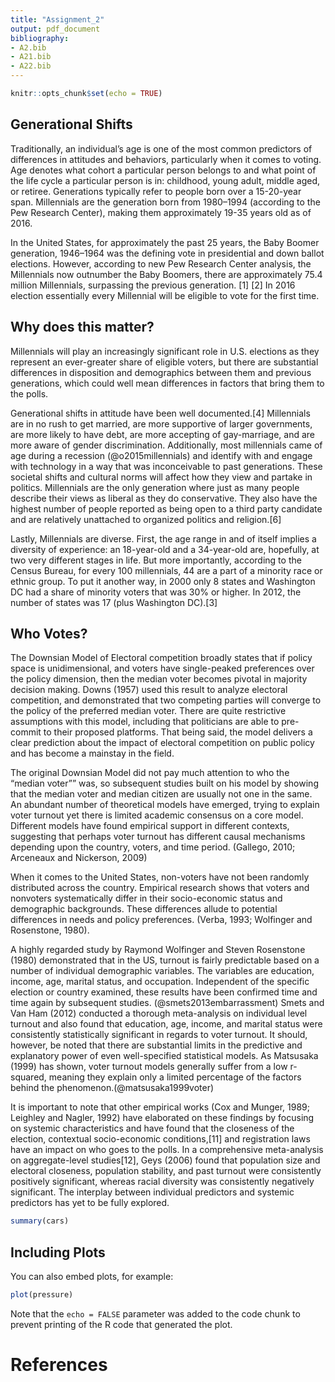 ```yaml
---
title: "Assignment_2"
output: pdf_document
bibliography: 
- A2.bib
- A21.bib
- A22.bib
---
```


```r
knitr::opts_chunk$set(echo = TRUE)
```

## Generational Shifts  
 
Traditionally, an individual’s age is one of the most common predictors of differences in attitudes and behaviors, particularly when it comes to voting. Age denotes what cohort a particular person belongs to and what point of the life cycle a particular person is in: childhood, young adult, middle aged, or retiree. Generations typically refer to people born over a 15-20-year span. Millennials are the generation born from 1980–1994 (according to the Pew Research Center), making them approximately 19-35 years old as of 2016.
 
In the United States, for approximately the past 25 years, the Baby Boomer generation, 1946–1964 was the defining vote in presidential and down ballot elections. However, according to new Pew Research Center analysis, the Millennials now outnumber the Baby Boomers, there are approximately 75.4 million Millennials, surpassing the previous generation. [1] [2] In 2016 election essentially every Millennial will be eligible to vote for the first time. 
 
## Why does this matter?
 
Millennials will play an increasingly significant role in U.S. elections as they represent an ever-greater share of eligible voters, but there are substantial differences in disposition and demographics between them and previous generations, which could well mean differences in factors that bring them to the polls. 
 
Generational shifts in attitude have been well documented.[4] Millennials are in no rush to get married, are more supportive of larger governments, are more likely to have debt, are more accepting of gay-marriage, and are more aware of gender discrimination. Additionally, most millennials came of age during a recession (@o2015millennials) and identify with and engage with technology in a way that was inconceivable to past generations. These societal shifts and cultural norms will affect how they view and partake in politics. Millennials are the only generation where just as many people describe their views as liberal as they do conservative. They also have the highest number of people reported as being open to a third party candidate and are relatively unattached to organized politics and religion.[6] 

Lastly, Millennials are diverse. First, the age range in and of itself implies a diversity of experience: an 18-year-old and a 34-year-old are, hopefully, at two very different stages in life. But more importantly, according to the Census Bureau, for every 100 millennials, 44 are a part of a minority race or ethnic group.  To put it another way, in 2000 only 8 states and Washington DC had a share of minority voters that was 30% or higher. In 2012, the number of states was 17 (plus Washington DC).[3]

## Who Votes?

The Downsian Model of Electoral competition broadly states that if policy space is unidimensional, and voters have single-peaked preferences over the policy dimension, then the median voter becomes pivotal in majority decision making. Downs (1957) used this result to analyze electoral competition, and demonstrated that two competing parties will converge to the policy of the preferred median voter. There are quite restrictive assumptions with this model, including that politicians are able to pre-commit to their proposed platforms. That being said, the model delivers a clear prediction about the impact of electoral competition on public policy and has become a mainstay in the field. 

The original Downsian Model did not pay much attention to who the "median voter"" was, so subsequent studies built on his model by showing that the median voter and median citizen are usually not one in the same. An abundant number of theoretical models have emerged, trying to explain voter turnout yet there is limited academic consensus on a core model. Different models have found empirical support in different contexts, suggesting that perhaps voter turnout has different causal mechanisms depending upon the country, voters, and time period. (Gallego, 2010; Arceneaux and Nickerson, 2009)

When it comes to the United States, non-voters have not been randomly distributed across the country. Empirical research shows that voters and nonvoters systematically differ in their socio-economic status and demographic backgrounds. These differences allude to potential differences in needs and policy preferences. (Verba, 1993; Wolfinger and Rosenstone, 1980).

A highly regarded study by Raymond Wolfinger and Steven Rosenstone (1980) demonstrated that in the US, turnout is fairly predictable based on a number of individual demographic variables. The variables are education, income, age, marital status, and occupation. Independent of the specific election or country examined, these results have been confirmed time and time again by subsequent studies. (@smets2013embarrassment) Smets and Van Ham (2012) conducted a thorough meta-analysis on individual level turnout and also found that education, age, income, and marital status were consistently statistically significant in regards to voter turnout. It should, however, be noted that there are substantial limits in the predictive and explanatory power of even well-specified statistical models. As Matsusaka (1999) has shown, voter turnout models generally suffer from a low r-squared, meaning they explain only a limited percentage of the factors behind the phenomenon.(@matsusaka1999voter)    

It is important to note that other empirical works (Cox and Munger, 1989; Leighley and Nagler, 1992) have elaborated on these findings by focusing on systemic characteristics and have found that the closeness of the election, contextual socio-economic conditions,[11] and registration laws have an impact on who goes to the polls. In a comprehensive meta-analysis on aggregate-level studies[12], Geys (2006) found that population size and electoral closeness, population stability, and past turnout were consistently positively significant, whereas racial diversity was consistently negatively significant. The interplay between individual predictors and systemic predictors has yet to be fully explored.

```r
summary(cars)
```

## Including Plots

You can also embed plots, for example:

```r
plot(pressure)
```

Note that the `echo = FALSE` parameter was added to the code chunk to prevent printing of the R code that generated the plot.

# References
